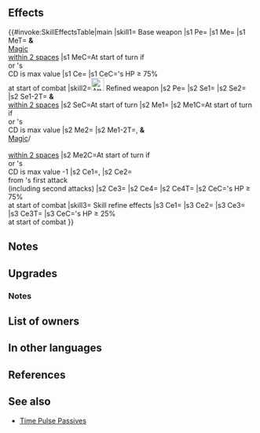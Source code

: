{{Weapon Infobox
|tagid=SID_銀の魔道軍将の書
|weaponName=Tome of Reglay
|userVersion1=Close
|userVersion2=Open
|userVersion3=Gleam Closed
|userVersion4=Gleam Open
|weaponType=Green Tome
|might=14
|range=2
|effect=Grants Atk+3. At start of turn, grants Special cooldown count-1 to any magic allies within two spaces of unit (including unit) that has their Special cooldown count at its maximum value. At start of combat, if foe's HP ≥ 75%, grants Atk/Spd+6 to unit during combat.
|cost=400
|exclusive=1
|statModifiers=0,17,0,0,0
|required=Rexcalibur
|intID=2506
|sort=520
|effectRange=2
|value=20
|timingID=29
|abilityID=273
|limit1ID=53
|randomTimestamp=2021-05-06T07:00:00Z
|randomMinLv=31
|refinePaths=default
|refineSP=400
|refineMedals=500
|refineDews=200
|upgradedEffect=Grants Atk+3.<br><br>At start of turn, grants Atk/Spd+6 and "neutralizes penalties on unit during combat" to unit and allies within 2 spaces of unit for 1 turn, and for unit and any support-partner, magic, or staff allies within 2 spaces of unit, if Special cooldown count is at its maximum value, grants Special cooldown count-2; if Special cooldown count is at its maximum value - 1, grants Special cooldown count-1.<br><br>At start of combat, if foe's HP ≥ 75%, grants Atk/Spd+6 and Def/Res+5 to unit, reduces damage from foe's first attack by 7 ("first attack" normally means only the first strike; for effects that grant "unit attacks twice," it means the first and second strikes), and neutralizes effects that grant "Special cooldown charge +X" to foe or inflict "Special cooldown charge -X" on unit during combat.
|effectSkill1=At start of combat, if unit's HP ≥ 25%, grants bonus to unit's Atk/Spd/Def/Res = number of allies within 3 spaces of unit × 2, + 5 (max 11; if support partner is within 3 spaces of unit, value is treated as 11), deals damage = 20% of unit's Spd (excluding area-of-effect Specials), and reduces the percentage of foe's non-Special "reduce damage by X%" skills by 50% during combat (excluding area-of-effect Specials).
|properties=random_owner
}}
==Effects==
{{#invoke:SkillEffectsTable|main
|skill1={{SCi|weapon}} Base weapon
|s1 Pe={{Eft|Stat Boosts|Atk|3}}
|s1 Me={{Eft|Reduce Cooldown|1}}
|s1 MeT={{Tgt|Unit}} '''&'''<br>{{Cwti|group=1|Magic}}[[Magic]] {{Tgt|Allies}}<br>[[within 2 spaces]]
|s1 MeC=At start of turn if<br>{{Tgt|Unit}} or {{Tgt|Ally}}'s <br>CD is max value
|s1 Ce={{Eft|Temporary buffs|Atk/Spd|6}}
|s1 CeC={{Tgt|Foe}}'s HP ≥ 75%<br>at start of combat
|skill2=[[File:Attack Plus W.png|x26px|class=inline-icon]] Refined weapon
|s2 Pe={{Eft|Stat Boosts|Atk|3}}
|s2 Se1={{Eft|Bonuses|Atk/Spd|6}}
|s2 Se2={{SEt|Neutralize Penalties}}
|s2 Se1-2T={{Tgt|Unit}} '''&''' {{Tgt|Allies}}<br>[[within 2 spaces]]
|s2 SeC=At start of turn
|s2 Me1={{Eft|Reduce Cooldown|2}}
|s2 Me1C=At start of turn if<br>{{Tgt|Unit}} or {{Tgt|Ally}}'s<br>CD is max value
|s2 Me2={{Eft|Reduce Cooldown|1}}
|s2 Me1-2T={{Tgt|Unit}}, {{Tgt|Partner}} '''&'''<br>{{Cwti|group=1|Magic,Staff}} [[Magic]]/{{Wtp|Colorless Staff}}<br>{{Tgt|Allies}}<br>[[within 2 spaces]]
|s2 Me2C=At start of turn if<br>{{Tgt|Unit}} or {{Tgt|Ally}}'s<br>CD is max value -1
|s2 Ce1={{Eft|Temporary buffs|Atk/Spd|6}}, {{Eft|Temporary buffs|Def/Res|5}}
|s2 Ce2={{Eft|Damage Reduction|7}}<br>from {{Tgt|Foe}}'s first attack<br>(including second attacks)
|s2 Ce3={{Eft|Neutralize Guard}}
|s2 Ce4={{Eft|Neutralize Accelerate Charge}}
|s2 Ce4T={{Tgt|Foe}}
|s2 CeC={{Tgt|Foe}}'s HP ≥ 75%<br>at start of combat
|skill3={{Si|Tome of Reglay|refine=Skill1}} Skill refine effects
|s3 Ce1={{Eft|Temporary buffs|Atk/Spd/Def/Res|2 x {{Tgt|Allies}}<br>[[within 3 spaces]], +5|max=11*}}
|s3 Ce2={{Eft|Damage Boost|20% of {{Tgt|Unit}}'s Spd}}
|s3 Ce3={{Eft|Reduce Damage Reduction|50%}}
|s3 Ce3T={{Tgt|Foe}}
|s3 CeC={{Tgt|Unit}}'s HP ≥ 25%<br>at start of combat
}}
<b>{{Hatnote|* If {{Tgt|Partner}} is [[within 3 spaces]], value is treated as max.}}</b>

==Notes==
{{Start of turn Special modification}}
{{Temporary buffs}}
==Upgrades==
{{Weapon Upgrade List}}
===Notes===
{{Bonuses|name=Refined Tome of Reglay}}
{{Neutralize Penalties|name=Refined Tome of Reglay}}
{{FlatDamageReduction|7|name=Refined Tome of Reglay}}
{{CooldownChargePlusNeutralization|name=Refined Tome of Reglay}}
{{CooldownChargeMinusNeutralization|name=Refined Tome of Reglay}}
{{DamageBoost|name={{St|Tome of Reglay|refine=Skill1}}}}
{{Reduce Damage Reduction|name={{St|Tome of Reglay|refine=Skill1}}}}
==List of owners==
{{Skill Hero List}}
==In other languages==
{{OtherLanguages
|japanese=銀の魔道軍将の書
|german=Buch von Reglay
|spanishEU=Grimorio Reglay
|spanishLA=Grimorio Reglay
|french=Tome de Reglay
|italian=Tomo dei Reglay
|chineseTW=銀之魔道軍將之書
|portuguese=Tomo de Reglay
}}
==References==
<references/>
==See also==
{{See also skills|cond=(Description LIKE '%start of turn%unit and allies%maximum value%Special cooldown count-1%' OR Description LIKE '%start of turn%unit and allies%Special cooldown count-1%maximum value%') AND Exclusive='1'}}
* [[Time Pulse Passives]]
{{Weapons Navbox}}